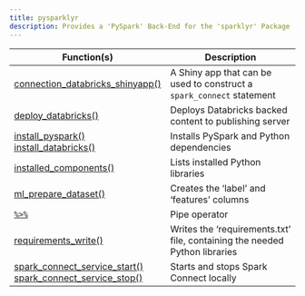 ```yaml
---
title: pysparklyr
description: Provides a 'PySpark' Back-End for the 'sparklyr' Package
---
```

Function(s) | Description
|---|---|
|[connection_databricks_shinyapp()](/packages/pysparklyr/reference/connection_databricks_shinyapp.html)|A Shiny app that can be used to construct a <code>spark_connect</code> statement|
|[deploy_databricks()](/packages/pysparklyr/reference/deploy_databricks.html)|Deploys Databricks backed content to publishing server|
|[install_pyspark() install_databricks()](/packages/pysparklyr/reference/install_pyspark.html)|Installs PySpark and Python dependencies|
|[installed_components()](/packages/pysparklyr/reference/installed_components.html)|Lists installed Python libraries|
|[ml_prepare_dataset()](/packages/pysparklyr/reference/ml_prepare_dataset.html)|Creates the 'label' and 'features' columns|
|[`%>%`](/packages/pysparklyr/reference/pipe.html)|Pipe operator|
|[requirements_write()](/packages/pysparklyr/reference/requirements_write.html)|Writes the 'requirements.txt' file, containing the needed Python libraries|
|[spark_connect_service_start() spark_connect_service_stop()](/packages/pysparklyr/reference/spark_connect_service_start.html)|Starts and stops Spark Connect locally|
